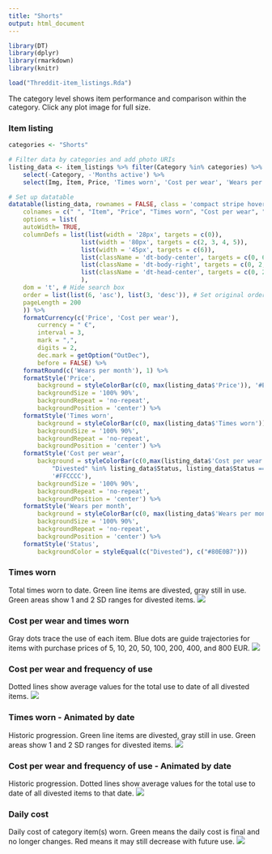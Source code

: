```yaml
---
title: "Shorts"
output: html_document
---
```


```r
library(DT)
library(dplyr)
library(rmarkdown)
library(knitr)

load("Threddit-item_listings.Rda")
```

The category level shows item performance and comparison within the category. Click any plot image for full size.

### Item listing

```r

categories <- "Shorts"

# Filter data by categories and add photo URIs 
listing_data <- item_listings %>% filter(Category %in% categories) %>%
    select(-Category, -'Months active') %>%
    select(Img, Item, Price, 'Times worn', 'Cost per wear', 'Wears per month', 'Status')

# Set up datatable
datatable(listing_data, rownames = FALSE, class = 'compact stripe hover row-border order-column', escape = FALSE, style = 'bootstrap4',
    colnames = c(" ", "Item", "Price", "Times worn", "Cost per wear", "Wers per month", "Status"),
    options = list(
    autoWidth= TRUE,
    columnDefs = list(list(width = '28px', targets = c(0)),
                    list(width = '80px', targets = c(2, 3, 4, 5)),
                    list(width = '45px', targets = c(6)),
                    list(className = 'dt-body-center', targets = c(0, 6)),
                    list(className = 'dt-body-right', targets = c(0, 2, 3, 4, 5, 6)),
                    list(className = 'dt-head-center', targets = c(0, 2, 3, 4, 5, 6))
                    ),
    dom = 't', # Hide search box
    order = list(list(6, 'asc'), list(3, 'desc')), # Set original ordering
    pageLength = 200
    )) %>%
    formatCurrency(c('Price', 'Cost per wear'),
        currency = " €",
        interval = 3,
        mark = ",",
        digits = 2,
        dec.mark = getOption("OutDec"),
        before = FALSE) %>%
    formatRound(c('Wears per month'), 1) %>%
    formatStyle('Price',
        background = styleColorBar(c(0, max(listing_data$'Price')), '#E0E0E0'),
        backgroundSize = '100% 90%',
        backgroundRepeat = 'no-repeat',
        backgroundPosition = 'center') %>%
    formatStyle('Times worn',
        background = styleColorBar(c(0, max(listing_data$'Times worn')), '#CCE5FF'),
        backgroundSize = '100% 90%',
        backgroundRepeat = 'no-repeat',
        backgroundPosition = 'center') %>%
    formatStyle('Cost per wear',
        background = styleColorBar(c(0,max(listing_data$'Cost per wear'[ifelse( # Use active items range if there are no divested items
            "Divested" %in% listing_data$Status, listing_data$Status == 'Divested', listing_data$Status == 'Active')])),
            '#FFCCCC'),
        backgroundSize = '100% 90%',
        backgroundRepeat = 'no-repeat',
        backgroundPosition = 'center') %>%
    formatStyle('Wears per month',
        background = styleColorBar(c(0, max(listing_data$'Wears per month')), '#CCFFCC'),
        backgroundSize = '100% 90%',
        backgroundRepeat = 'no-repeat',
        backgroundPosition = 'center') %>%
    formatStyle('Status',
        backgroundColor = styleEqual(c("Divested"), c("#80E0B7")))
```

### Times worn
Total times worn to date. Green line items are divested, gray still in use. Green areas show 1 and 2 SD ranges for divested items.
[![](https://firebasestorage.googleapis.com/v0/b/threddit-plots/o/Category-Shorts-Times_used_910x910.png?alt=media)](https://firebasestorage.googleapis.com/v0/b/threddit-plots/o/Category-Shorts-Times_used.png?alt=media){target="_blank"}

### Cost per wear and times worn
Gray dots trace the use of each item. Blue dots are guide trajectories for items with purchase prices of 5, 10, 20, 50, 100, 200, 400, and 800 EUR.
[![](https://firebasestorage.googleapis.com/v0/b/threddit-plots/o/Category-Shorts-Cost_and_Cumulative_use_910x910.png?alt=media)](https://firebasestorage.googleapis.com/v0/b/threddit-plots/o/Category-Shorts-Cost_and_Cumulative_use.png?alt=media){target="_blank"}

### Cost per wear and frequency of use
Dotted lines show average values for the total use to date of all divested items.
[![](https://firebasestorage.googleapis.com/v0/b/threddit-plots/o/Category-Shorts_910x910.png?alt=media)](https://firebasestorage.googleapis.com/v0/b/threddit-plots/o/Category-Shorts.png?alt=media){target="_blank"}

### Times worn - Animated by date
Historic progression. Green line items are divested, gray still in use. Green areas show 1 and 2 SD ranges for divested items. 
![](https://firebasestorage.googleapis.com/v0/b/threddit-plots/o/Category-Shorts-Times_used-animation.gif?alt=media)

### Cost per wear and frequency of use - Animated by date
Historic progression. Dotted lines show average values for the total use to date of all divested items to that date.
![](https://firebasestorage.googleapis.com/v0/b/threddit-plots/o/Category-Shorts-animation.gif?alt=media)

### Daily cost
Daily cost of category item(s) worn. Green means the daily cost is final and no longer changes. Red means it may still decrease with future use.
[![](https://firebasestorage.googleapis.com/v0/b/threddit-plots/o/Category-Shorts-Daily_cost_910x910.png?alt=media)](https://firebasestorage.googleapis.com/v0/b/threddit-plots/o/Category-Shorts-Daily_cost.png?alt=media){target="_blank"}
